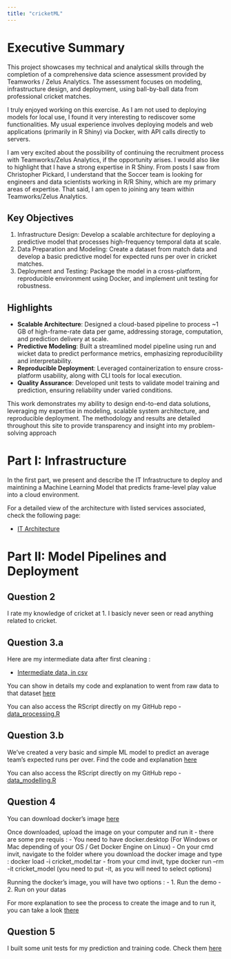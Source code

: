 ```yaml
---
title: "cricketML"
---
```


# Executive Summary

This project showcases my technical and analytical skills through the completion of a comprehensive data science assessment provided by Teamworks / Zelus Analytics. The assessment focuses on modeling, infrastructure design, and deployment, using ball-by-ball data from professional cricket matches.

I truly enjoyed working on this exercise. As I am not used to deploying models for local use, I found it very interesting to rediscover some functionalities. My usual experience involves deploying models and web applications (primarily in R Shiny) via Docker, with API calls directly to servers.

I am very excited about the possibility of continuing the recruitment process with Teamworks/Zelus Analytics, if the opportunity arises. I would also like to highlight that I have a strong expertise in R Shiny. From posts I saw from Christopher Pickard, I understand that the Soccer team is looking for engineers and data scientists working in R/R Shiny, which are my primary areas of expertise. That said, I am open to joining any team within Teamworks/Zelus Analytics.

## Key Objectives

1.  Infrastructure Design: Develop a scalable architecture for deploying a predictive model that processes high-frequency temporal data at scale.
2.  Data Preparation and Modeling: Create a dataset from match data and develop a basic predictive model for expected runs per over in cricket matches.
3.  Deployment and Testing: Package the model in a cross-platform, reproducible environment using Docker, and implement unit testing for robustness.

## Highlights

-   **Scalable Architecture**: Designed a cloud-based pipeline to process \~1 GB of high-frame-rate data per game, addressing storage, computation, and prediction delivery at scale.
-   **Predictive Modeling**: Built a streamlined model pipeline using run and wicket data to predict performance metrics, emphasizing reproducibility and interpretability.
-   **Reproducible Deployment**: Leveraged containerization to ensure cross-platform usability, along with CLI tools for local execution.
-   **Quality Assurance**: Developed unit tests to validate model training and prediction, ensuring reliability under varied conditions.

This work demonstrates my ability to design end-to-end data solutions, leveraging my expertise in modeling, scalable system architecture, and reproducible deployment. The methodology and results are detailed throughout this site to provide transparency and insight into my problem-solving approach

# Part I: Infrastructure

In the first part, we present and describe the IT Infrastructure to deploy and maintining a Machine Learning Model that predicts frame-level play value into a cloud environment.

For a detailed view of the architecture with listed services associated, check the following page:

-   [IT Architecture](architecture.html)

# Part II: Model Pipelines and Deployment

## Question 2

I rate my knowledge of cricket at 1. I basicly never seen or read anything related to cricket.

## Question 3.a

Here are my intermediate data after first cleaning :

-   [Intermediate data, in csv](https://docs.google.com/spreadsheets/d/1DeIHBTV5s94A6IjrO8mPDSUp21-Mqs5eyOJ5E6iYWzw/edit?usp=sharing){target="_blank"}

You can show in details my code and explanation to went from raw data to that dataset [here](data_processing.html)

You can also access the RScript directly on my GitHub repo - [data_processing.R](https://github.com/tsenegas/cricketML/blob/main/scripts/data_processing.R){target="_blank"}

## Question 3.b

We've created a very basic and simple ML model to predict an average team's expected runs per over. Find the code and explanation [here](data_modelling.html)

You can also access the RScript directly on my GitHub repo - [data_modelling.R](https://github.com/tsenegas/cricketML/blob/main/scripts/data_modelling.R){target="_blank"}

## Question 4

You can download docker's image [here](https://drive.google.com/file/d/1Kt6CoYZN8JRBK-qJ5XpgYzneA4UDi9Gk/view?usp=sharing){target="_blank"}

Once downloaded, upload the image on your computer and run it - there are some pre requis :
- You need to have docker.desktop (For Windows or Mac depending of your OS / Get Docker Engine on Linux)
- On your cmd invit, navigate to the folder where you download the docker image and type : docker load -i cricket_model.tar
- from your cmd invit, type docker run --rm -it cricket_model (you need to put -it, as you will need to select options)

Running the docker's image, you will have two options :
- 1. Run the demo
- 2. Run on your datas

For more explanation to see the process to create the image and to run it, you can take a look [there](deployment.html)

## Question 5

I built some unit tests for my prediction and training code. Check them [here](unit_test.html)
